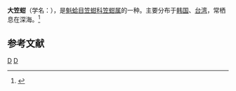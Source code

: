 {{Speciesbox
| taxon = Limopsis belcheri
| binomial_authority = A. Adams et Reeve, 1850
}}
'''大笠蚶'''（学名：''{{lang|la|Limopsis belcheri}}''），是[[魁蛤目|魁蛤目]][[笠蚶科|笠蚶科]][[笠蚶属|笠蚶属]]的一种。主要分布于[[韩国|韩国]]、[[台湾|台湾]]，常栖息在深海。<ref>{{cite web|url=http://shell.sinica.edu.tw/chinese/shellbase_detail.php?science_no=3272|title=国际贝库：大笠蚶|publisher=台湾贝类资料库|accessdate=2009-08-11}}</ref>

== 参考文献 ==
{{reflist}}
{{Taxonbar|from=Q13764960}}

[[Category:擬銼蛤屬|D]]
[[Category:_1850年描述的动物|D]]